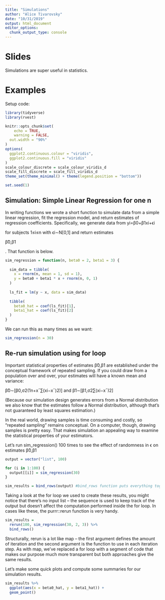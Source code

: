 ```yaml
---
title: "Simulations"
author: "Alice Tivarovsky"
date: "10/31/2019"
output: html_document
editor_options: 
  chunk_output_type: console
---
```



# Slides

Simulations are super useful in statistics. 



# Examples 

Setup code: 
```r

library(tidyverse)
library(rvest)

knitr::opts_chunk$set(
	echo = TRUE,
	warning = FALSE,
  out.width = "90%"
)
options(
  ggplot2.continuous.colour = "viridis",
  ggplot2.continuous.fill = "viridis"
)
scale_colour_discrete = scale_colour_viridis_d
scale_fill_discrete = scale_fill_viridis_d
theme_set(theme_minimal() + theme(legend.position = "bottom"))

set.seed(1)

```

## Simulation: Simple Linear Regression for one n
In writing functions we wrote a short function to simulate data from a simple linear regression, fit the regression model, and return estimates of regression coefficients. Specifically, we generate data from
yi=β0+β1xi+ϵi

for subjects 1≤i≤n
 with ϵi∼N[0,1]
 and return estimates

β̂0,β̂1

. That function is below.

```r
sim_regression = function(n, beta0 = 2, beta1 = 3) {
  
  sim_data = tibble(
    x = rnorm(n, mean = 1, sd = 1),
    y = beta0 + beta1 * x + rnorm(n, 0, 1)
  )
  
  ls_fit = lm(y ~ x, data = sim_data)
  
  tibble(
    beta0_hat = coef(ls_fit)[1],
    beta1_hat = coef(ls_fit)[2]
  )
}
```

We can run this as many times as we want: 

```r
sim_regression(n = 30)
```

## Re-run simulation using for loop

Important statistical properties of estimates β̂0,β̂1 are established under the conceptual framework of repeated sampling. If you could draw from a population over and over, your estimates will have a known mean and variance:

β̂0∼[β0,σ2(1n+x¯∑(xi−x¯)2)] and β̂1∼[β1,σ2∑(xi−x¯)2]

(Because our simulation design generates errors from a Normal distribution we also know that the estimates follow a Normal distribution, although that’s not guaranteed by least squares estimation.)

In the real world, drawing samples is time consuming and costly, so “repeated sampling” remains conceptual. On a computer, though, drawing samples is pretty easy. That makes simulation an appealing way to examine the statistical properties of your estimators.

Let’s run sim_regression() 100 times to see the effect of randomness in ϵ on estimates β̂0,β̂1

```r
output = vector("list", 100)

for (i in 1:100) {
  output[[i]] = sim_regression(30)
}

sim_results = bind_rows(output) #bind_rows function puts everything together
```
 

Taking a look at the for loop we used to create these results, you might notice that there’s no input list – the sequence is used to keep track of the output but doesn’t affect the computation performed inside the for loop. In cases like these, the purrr::rerun function is very handy.

```r
sim_results = 
  rerun(100, sim_regression(30, 2, 3)) %>% 
  bind_rows()
```

Structurally, rerun is a lot like map – the first argument defines the amount of iteration and the second argument is the function to use in each iteration step. As with map, we’ve replaced a for loop with a segment of code that makes our purpose much more transparent but both approaches give the same results.

Let’s make some quick plots and compute some summaries for our simulation results.

```r
sim_results %>% 
  ggplot(aes(x = beta0_hat, y = beta1_hat)) + 
  geom_point()
```

